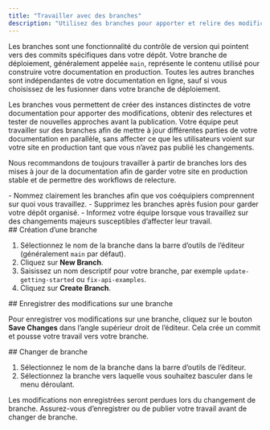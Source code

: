 ```yaml
---
title: "Travailler avec des branches"
description: "Utilisez des branches pour apporter et relire des modifications sans impacter votre documentation en production"
---
```


Les branches sont une fonctionnalité du contrôle de version qui pointent vers des commits spécifiques dans votre dépôt. Votre branche de déploiement, généralement appelée `main`, représente le contenu utilisé pour construire votre documentation en production. Toutes les autres branches sont indépendantes de votre documentation en ligne, sauf si vous choisissez de les fusionner dans votre branche de déploiement.

Les branches vous permettent de créer des instances distinctes de votre documentation pour apporter des modifications, obtenir des relectures et tester de nouvelles approches avant la publication. Votre équipe peut travailler sur des branches afin de mettre à jour différentes parties de votre documentation en parallèle, sans affecter ce que les utilisateurs voient sur votre site en production tant que vous n’avez pas publié les changements.

Nous recommandons de toujours travailler à partir de branches lors des mises à jour de la documentation afin de garder votre site en production stable et de permettre des workflows de relecture.

<Tip>
  - Nommez clairement les branches afin que vos coéquipiers comprennent sur quoi vous travaillez.
  - Supprimez les branches après fusion pour garder votre dépôt organisé.
  - Informez votre équipe lorsque vous travaillez sur des changements majeurs susceptibles d’affecter leur travail.
</Tip>

<div id="creating-a-branch">
  ## Création d’une branche
</div>

1. Sélectionnez le nom de la branche dans la barre d’outils de l’éditeur (généralement `main` par défaut).
2. Cliquez sur **New Branch**.
3. Saisissez un nom descriptif pour votre branche, par exemple `update-getting-started` ou `fix-api-examples`.
4. Cliquez sur **Create Branch**.

<div id="saving-changes-on-a-branch">
  ## Enregistrer des modifications sur une branche
</div>

Pour enregistrer vos modifications sur une branche, cliquez sur le bouton **Save Changes** dans l’angle supérieur droit de l’éditeur. Cela crée un commit et pousse votre travail vers votre branche.

<div id="switching-branches">
  ## Changer de branche
</div>

1. Sélectionnez le nom de la branche dans la barre d’outils de l’éditeur.
2. Sélectionnez la branche vers laquelle vous souhaitez basculer dans le menu déroulant.

<Tip>
  Les modifications non enregistrées seront perdues lors du changement de branche. Assurez-vous d’enregistrer ou de publier votre travail avant de changer de branche.
</Tip>